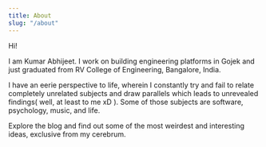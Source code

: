 ```yaml
---
title: About
slug: "/about"
---
```


Hi!

I am Kumar Abhijeet. I work on building engineering platforms in Gojek and just graduated from RV College of Engineering, Bangalore, India.

I have an eerie perspective to life, wherein I constantly try and fail to relate completely unrelated subjects and draw parallels which leads to unrevealed findings( well, at least to me xD ). Some of those subjects are software, psychology, music, and life.

Explore the blog and find out some of the most weirdest and interesting ideas, exclusive from my cerebrum.
